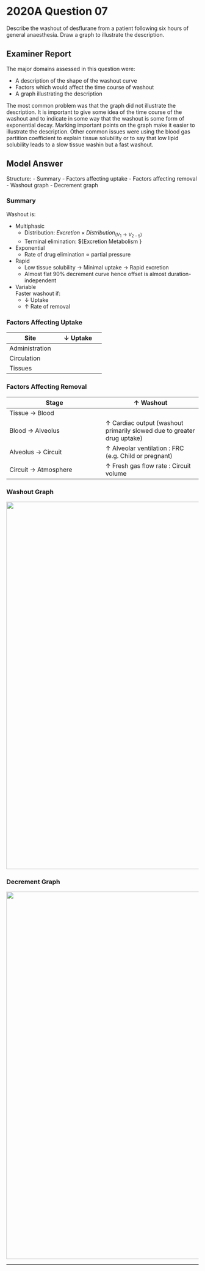 # 2020A Question 07 

Describe the washout of desflurane from a patient following six hours of general anaesthesia. Draw a graph to illustrate the description.


## Examiner Report

The major domains assessed in this question were:

* A description of the shape of the washout curve
* Factors which would affect the time course of washout
* A graph illustrating the description


The most common problem was that the graph did not illustrate the description. It is important to give some idea of the time course of the washout and to indicate in some way that the washout is some form of exponential decay. Marking important points on the graph make it easier to illustrate the description.
Other common issues were using the blood gas partition coefficient to explain tissue solubility or to say that low lipid solubility leads to a slow tissue washin but a fast washout.

## Model Answer

Structure:
- Summary
- Factors affecting uptake
- Factors affecting removal
- Washout graph
- Decrement graph

### Summary

Washout is:

* Multiphasic
	* Distribution: $Excretion \times Distribution_{(V_1 \rightarrow V_{2-5})}$
	* Terminal elimination: ${Excretion \times Metabolism } \over {Distribution_{(V_{2-5} \rightarrow V_1)}}
* Exponential
	* Rate of drug elimination ∝ partial pressure
* Rapid
	* Low tissue solubility → Minimal uptake → Rapid excretion
	* Almost flat 90% decrement curve hence offset is almost duration-independent
* Variable\
Faster washout if:
	* ↓ Uptake
	* ↑ Rate of removal


### Factors Affecting Uptake


|Site|↓ Uptake|
|---|---|
|Administration|<p>↓ Inspired concentration (cf. ↑ MAC in paediatrics)</p>|
|Circulation|<p>↓ Cardiac output → ↓ Tissue blood flow (cf. ↑ CO in paediatrics)</p>|
|Tissues|<p>- ↓ Muscle volume – more important (cf. ↑ muscle in the obese)</p><p>- ↓ Fat volume – less important unless very long duration</p>|


### Factors Affecting Removal


|Stage|↑ Washout|
| -- | -- |
|Tissue → Blood|<p>- ↑ Tissue blood flow (i.e. cardiac output)</p><p>- ↓ Compartment volume (i.e. not obese)</p><p>- ↓ Duration of anaesthesia</p>|
|Blood → Alveolus|↑ Cardiac output (washout primarily slowed due to greater drug uptake)|
|Alveolus → Circuit|↑ Alveolar ventilation : FRC (e.g. Child or pregnant)|
|Circuit → Atmosphere|↑ Fresh gas flow rate : Circuit volume|

### Washout Graph

<img src="/resources/fa-fao.svg" style="width: 60pc;">

### Decrement Graph

<img src="/resources/desflurane-washout.svg" style="width: 60pc;">


--- 

